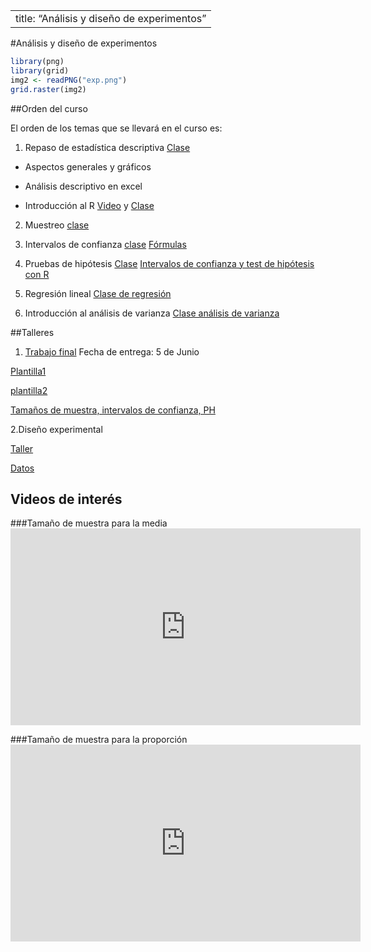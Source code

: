 
---
title: "Análisis y diseño de experimentos"
---
#Análisis y diseño de experimentos

```r
library(png)
library(grid)
img2 <- readPNG("exp.png")
grid.raster(img2)
```

##Orden del curso

El orden de los temas que se llevará en el curso es:

1. Repaso de estadística descriptiva [Clase](https://github.com/estadisticaITM/repositorioprueba/blob/master/repaso%20estad%C3%ADstica%20b%C3%A1sica.pptx)

- Aspectos generales y gráficos

- Análisis descriptivo en excel 

- Introducción al R
 [Video](https://github.com/estadisticaITM/repositorioprueba/blob/master/index.mp4) y [Clase]({https://github.com/estadisticaITM/repositorioprueba/blob/master/Semillero%20de%20R%20clase%201.pdf})

2. Muestreo [clase](https://github.com/estadisticaITM/repositorioprueba/blob/master/Tama%C3%B1os%20de%20muestra.pdf)

3. Intervalos de confianza [clase](https://github.com/estadisticaITM/estadisticaITM.github.io/blob/master/Intervalos%20de%20confianzajtg.pdf)
[Fórmulas](https://github.com/estadisticaITM/estadisticaITM.github.io/blob/master/f%C3%B3rmulas.pdf)

4. Pruebas de hipótesis [Clase](https://github.com/estadisticaITM/estadisticaITM.github.io/blob/master/pruebas%20de%20hip%C3%B3tesis%20JTG.pdf)
[Intervalos de confianza y test de hipótesis con R](https://github.com/estadisticaITM/estadisticaITM.github.io/blob/master/INTERVALOS%20DE%20CONFIANZA%20Y%20TEST%20DE%20HIPOTESIS%20CON%20R.pdf)


5. Regresión lineal <a href="regrelineal.html" target="_blank"> Clase de regresión</a>

6. Introducción al análisis de varianza <a href="varianza.html" target="_blank"> Clase análisis de varianza </a>

##Talleres

1. [Trabajo final](https://github.com/estadisticaITM/estadisticaITM.github.io/blob/master/TRABAJO%20PRACTICO%20DE%20DISE%C3%91O%20DE%20EXPERIMENTOS.pdf)
Fecha de entrega: 5 de Junio

[Plantilla1](https://github.com/estadisticaITM/repositorioprueba/blob/master/plantilla%20poster.pptx)

[plantilla2](https://github.com/estadisticaITM/repositorioprueba/blob/master/posterzul.pptx)

[Tamaños de muestra, intervalos de confianza, PH](https://github.com/estadisticaITM/repositorioprueba/blob/master/Taller%20de%20tama%C3%B1os%20de%20muestra%2C%20intervalos%20de%20confianza%20y%20ph.pdf)

2.Diseño experimental

[Taller](https://github.com/estadisticaITM/repositorioprueba/blob/master/Actividad%203'dise%C3%B1o%20con%202%20factores.doc)

[Datos](https://github.com/estadisticaITM/repositorioprueba/blob/master/produccion2.csv)


## Videos de interés


###Tamaño de muestra para la media
  <iframe width="560" height="315" src="https://www.youtube.com/embed/JX5m7o6rOAQ" frameborder="0" allow="accelerometer; autoplay; encrypted-media; gyroscope; picture-in-picture" allowfullscreen></iframe>
 </div>


###Tamaño de muestra para la proporción
  <iframe width="560" height="315" src="https://www.youtube.com/embed/4G2kKHX5O8U" frameborder="0" allow="accelerometer; autoplay; encrypted-media; gyroscope; picture-in-picture" allowfullscreen></iframe>


